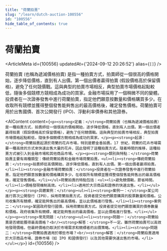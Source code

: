 ```yaml
---
title: "荷蘭拍賣"
slug: "/learn/dutch-auction-100556"
id: "100556"
hide_table_of_contents: true
---
```



# 荷蘭拍賣

<ArticleMeta id={100556} updatedAt={'2024-09-12 20:26:52'} alias={`[]`} />
<div className='border-solid border-b border-t-0 my-4 border-[var(--ifm-color-gray-300)]' />

荷蘭拍賣 (也稱為遞減價格拍賣) 是指一種拍賣方式，拍賣師從一個很高的價格開始，逐步降低價格，直到有人出價。第一個出價者贏得拍賣 (假設價格高於保留價格)，避免了任何競價戰。這與典型的拍賣市場相反，典型拍賣市場價格起點較低，隨後多個競標方競相成為成功的買家。金融市場採用了一個稍微不同的變體。投資者在一次證券發售中進行荷蘭拍賣，指定他們願意按數量和價格購買多少。在收取所有競標並獲得整個發售能夠售出的最高價格後，確定發售價格。荷蘭拍賣可用於出售國債、首次公開發行 (IPO)、浮動利率債券和其他證券。

<AIContent content={`<p><strong>定義：</strong>荷蘭拍賣（也稱為遞減價格拍賣）是一種拍賣方式，拍賣師從一個很高的價格開始，逐步降低價格，直到有人出價。第一個出價者贏得拍賣（假設價格高於保留價格），避免了任何競價戰。這與典型的拍賣市場相反，典型拍賣市場價格起點較低，隨後多個競標方競相成為成功的買家。</p><p><strong>起源：</strong>荷蘭拍賣起源於荷蘭的花卉市場，特別是鬱金香拍賣。17 世紀，荷蘭的花卉市場需要一種高效的方式來快速出售大量的花卉，因此發明了這種拍賣方式。隨着時間的推移，這種拍賣方式被引入到金融市場和其他商品市場。</p><p><strong>類別與特點：</strong>荷蘭拍賣主要有兩種類型：傳統荷蘭拍賣和金融市場荷蘭拍賣。<ul><li><strong>傳統荷蘭拍賣：</strong>拍賣師從高價開始，逐步降低價格，直到有人出價。第一個出價者贏得拍賣。</li><li><strong>金融市場荷蘭拍賣：</strong>投資者在一次證券發售中進行荷蘭拍賣，指定他們願意按數量和價格購買多少。在收取所有競標並獲得整個發售能夠售出的最高價格後，確定發售價格。</li></ul>荷蘭拍賣的特點包括：<ul><li>避免競價戰，節省時間。</li><li>價格發現機制高效。</li><li>適用於大宗商品和證券的快速出售。</li></ul></p><p><strong>具體案例：</strong><ul><li><strong>案例一：</strong>某公司進行首次公開發行（IPO），採用荷蘭拍賣方式。投資者提交他們願意購買的股票數量和價格。公司收集所有競標，確定能夠售出的最高價格，並以此價格進行發售。</li><li><strong>案例二：</strong>某國政府發行國債，採用荷蘭拍賣方式。投資者提交他們願意購買的債券數量和價格。政府收集所有競標，確定能夠售出的最高價格，並以此價格進行發售。</li></ul></p><p><strong>常見問題：</strong><ul><li><strong>問題一：</strong>荷蘭拍賣是否總能獲得最高價格？<br/><strong>解答：</strong>不一定。雖然荷蘭拍賣可以高效地發現價格，但最終價格仍取決於市場需求和競標者的出價策略。</li><li><strong>問題二：</strong>荷蘭拍賣適用於哪些市場？<br/><strong>解答：</strong>荷蘭拍賣適用於大宗商品市場、證券市場（如 IPO 和國債發行）以及其他需要快速出售的市場。</li></ul></p>`} id={100556} />
